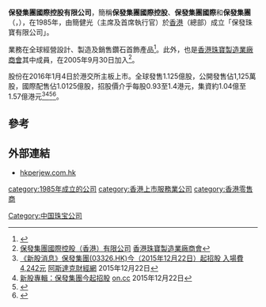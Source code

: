 '''保發集團國際控股有限公司'''，簡稱'''保發集團國際控股'''、'''保發集團國際'''和'''保發集團'''（'''{{lang-en|PERFECT GROUP INTERNATIONAL HOLDINGS LIMITED}}'''，{{hkex|3326}}），在1985年，由簡健光（主席及首席執行官）於[[香港|香港]]（總部）成立「保發珠寶有限公司」。

業務在全球經營設計、製造及銷售鑽石首飾產品<ref>{{Cite web |url=http://hkperjew.com.hk/zh/corporate-profile/ |title=保發集團國際控股有限公司簡介 |access-date=2016-01-02 |archive-url=https://web.archive.org/web/20160304130129/http://hkperjew.com.hk/zh/corporate-profile/ |archive-date=2016-03-04 |dead-url=yes }}</ref>。此外，也是[[香港珠寶製造業廠商會|香港珠寶製造業廠商會]]其中成員，在2005年9月30日加入<ref>[http://www.jewelry.org.hk/tc/membership/our-member-details.php?member_id=150 保發集團國際控股（香港）有限公司] {{Wayback|url=http://www.jewelry.org.hk/tc/membership/our-member-details.php?member_id=150 |date=20201025105537 }} [[香港珠寶製造業廠商會|香港珠寶製造業廠商會]]</ref>。

股份在2016年1月4日於港交所主板上市。全球發售1.125億股，公開發售佔1,125萬股，國際配售佔1.0125億股，招股價介乎每股0.93至1.4港元，集資約1.04億至1.57億港元<ref>[http://www.aastocks.com/tc/stocks/news/aafn-news/NOW.709409/1 《新股消息》保發集團(03326.HK)今（2015年12月22日）起招股 入場費4,242元] {{Wayback|url=http://www.aastocks.com/tc/stocks/news/aafn-news/NOW.709409/1 |date=20181005002854 }}[[阿斯達克財經網|阿斯達克財經網]] 2015年12月22日</ref><ref>[http://hk.on.cc/hk/bkn/cnt/finance/20151222/bkn-20151222075647530-1222_00842_001.html 新股專輯：保發集團今起招股] {{Wayback|url=http://hk.on.cc/hk/bkn/cnt/finance/20151222/bkn-20151222075647530-1222_00842_001.html |date=20181005211255 }}[[on.cc|on.cc]] 2015年12月22日</ref><ref>{{Cite web |url=http://hkperjew.com.hk/files/docs/2015/12/cprospectus_2.pdf |title=保發集團國際控股有限公司招股資料 |accessdate=2016-01-02 |archive-date=2018-10-04 |archive-url=https://web.archive.org/web/20181004143736/http://hkperjew.com.hk/files/docs/2015/12/cprospectus_2.pdf |dead-url=no }}</ref><ref>{{Cite web |url=http://www.hkexnews.hk/listedco/listconews/SEHK/2015/1222/LTN20151222012_C.pdf |title=保發集團國際控股有限公司招股通告 |accessdate=2016-01-02 |archive-date=2018-09-29 |archive-url=https://web.archive.org/web/20180929174353/http://www.hkexnews.hk/listedco/listconews/SEHK/2015/1222/LTN20151222012_C.pdf |dead-url=no }}</ref>。

==參考==
{{reflist}}

==外部連結==
*[http://hkperjew.com.hk/ hkperjew.com.hk] {{Wayback|url=http://hkperjew.com.hk/ |date=20201025192357 }}

[[category:1985年成立的公司|category:1985年成立的公司]]
[[category:香港上市服務業公司|category:香港上市服務業公司]]
[[category:香港零售商|category:香港零售商]]
[[Category:中国珠宝公司|Category:中国珠宝公司]]